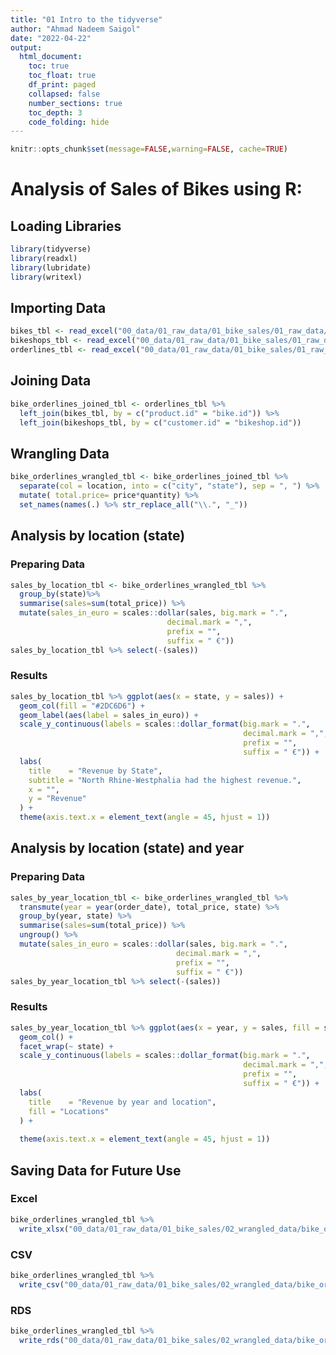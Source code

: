 ```yaml
---
title: "01 Intro to the tidyverse"
author: "Ahmad Nadeem Saigol"
date: "2022-04-22"
output:
  html_document:
    toc: true
    toc_float: true
    df_print: paged
    collapsed: false
    number_sections: true
    toc_depth: 3
    code_folding: hide
---
```



```r
knitr::opts_chunk$set(message=FALSE,warning=FALSE, cache=TRUE)
```
# Analysis of Sales of Bikes using R:

## Loading Libraries
```r
library(tidyverse)
library(readxl)
library(lubridate)
library(writexl)
```

## Importing Data
```r
bikes_tbl <- read_excel("00_data/01_raw_data/01_bike_sales/01_raw_data/bikes.xlsx")
bikeshops_tbl <- read_excel("00_data/01_raw_data/01_bike_sales/01_raw_data/bikeshops.xlsx")
orderlines_tbl <- read_excel("00_data/01_raw_data/01_bike_sales/01_raw_data/orderlines.xlsx")
```

## Joining Data
```r
bike_orderlines_joined_tbl <- orderlines_tbl %>%
  left_join(bikes_tbl, by = c("product.id" = "bike.id")) %>%
  left_join(bikeshops_tbl, by = c("customer.id" = "bikeshop.id"))
```

## Wrangling Data
```r
bike_orderlines_wrangled_tbl <- bike_orderlines_joined_tbl %>% 
  separate(col = location, into = c("city", "state"), sep = ", ") %>% 
  mutate( total.price= price*quantity) %>%
  set_names(names(.) %>% str_replace_all("\\.", "_"))
```

## Analysis by location (state)

### Preparing Data
```r
sales_by_location_tbl <- bike_orderlines_wrangled_tbl %>% 
  group_by(state)%>%
  summarise(sales=sum(total_price)) %>%
  mutate(sales_in_euro = scales::dollar(sales, big.mark = ".", 
                                   decimal.mark = ",", 
                                   prefix = "", 
                                   suffix = " €"))
sales_by_location_tbl %>% select(-(sales))
```
### Results
```r
sales_by_location_tbl %>% ggplot(aes(x = state, y = sales)) +
  geom_col(fill = "#2DC6D6") +
  geom_label(aes(label = sales_in_euro)) +
  scale_y_continuous(labels = scales::dollar_format(big.mark = ".", 
                                                    decimal.mark = ",", 
                                                    prefix = "", 
                                                    suffix = " €")) +
  labs(
    title    = "Revenue by State",
    subtitle = "North Rhine-Westphalia had the highest revenue.",
    x = "",
    y = "Revenue"
  ) +
  theme(axis.text.x = element_text(angle = 45, hjust = 1))
```

## Analysis by location (state) and year

### Preparing Data
```r
sales_by_year_location_tbl <- bike_orderlines_wrangled_tbl %>% 
  transmute(year = year(order_date), total_price, state) %>%
  group_by(year, state) %>%
  summarise(sales=sum(total_price)) %>%
  ungroup() %>%
  mutate(sales_in_euro = scales::dollar(sales, big.mark = ".", 
                                     decimal.mark = ",", 
                                     prefix = "", 
                                     suffix = " €"))
sales_by_year_location_tbl %>% select(-(sales))
```
### Results
```r
sales_by_year_location_tbl %>% ggplot(aes(x = year, y = sales, fill = state)) +
  geom_col() +
  facet_wrap(~ state) +
  scale_y_continuous(labels = scales::dollar_format(big.mark = ".", 
                                                    decimal.mark = ",", 
                                                    prefix = "", 
                                                    suffix = " €")) +
  labs(
    title    = "Revenue by year and location",
    fill = "Locations"
  ) +
  
  theme(axis.text.x = element_text(angle = 45, hjust = 1))
```

## Saving Data for Future Use
### Excel 
```r
bike_orderlines_wrangled_tbl %>%
  write_xlsx("00_data/01_raw_data/01_bike_sales/02_wrangled_data/bike_orderlines_challenge.xlsx")
```
### CSV
```r
bike_orderlines_wrangled_tbl %>% 
  write_csv("00_data/01_raw_data/01_bike_sales/02_wrangled_data/bike_orderlines_challenge.csv")
```
### RDS
```r
bike_orderlines_wrangled_tbl %>% 
  write_rds("00_data/01_raw_data/01_bike_sales/02_wrangled_data/bike_orderlines_challenge.rds")
```
